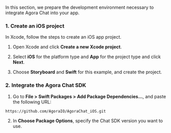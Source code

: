<PlatformWrapper platform="ios">

In this section, we prepare the development environment necessary to integrate Agora Chat into your app.

### 1. Create an iOS project

In Xcode, follow the steps to create an iOS app project.

1. Open Xcode and click **Create a new Xcode project**.

2. Select **iOS** for the platform type and **App** for the project type and click **Next**.

3. Choose **Storyboard** and **Swift** for this example, and create the project.

### 2. Integrate the Agora Chat SDK

1. Go to **File > Swift Packages > Add Package Dependencies...**, and paste the following URL:

```text
https://github.com/AgoraIO/AgoraChat_iOS.git
```

2. In **Choose Package Options**, specify the Chat SDK version you want to use.

</PlatformWrapper>
